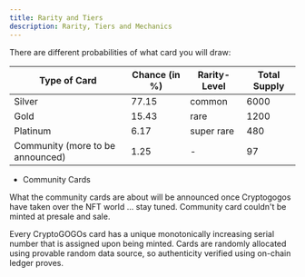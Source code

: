 ```yaml
---
title: Rarity and Tiers
description: Rarity, Tiers and Mechanics
---
```



There are different probabilities of what card you will draw:

|Type of Card                     |Chance (in %)|Rarity-Level|Total Supply|
|---------------------------------|-------------|------------|------------|
|Silver                           |77.15        |common      |6000        |
|Gold                             |15.43        |rare        |1200        |
|Platinum                         |6.17         |super rare  |480         |
|Community (more to be announced) |1.25         |     -      |97          |


- Community Cards

What the community cards are about will be announced once Cryptogogos have taken over the NFT world ... stay tuned. Community card couldn't be minted at presale and sale.

Every CryptoGOGOs card has a unique monotonically increasing serial number that is assigned upon being minted. Cards are randomly allocated using provable random data source, so authenticity verified using on-chain ledger proves. 

